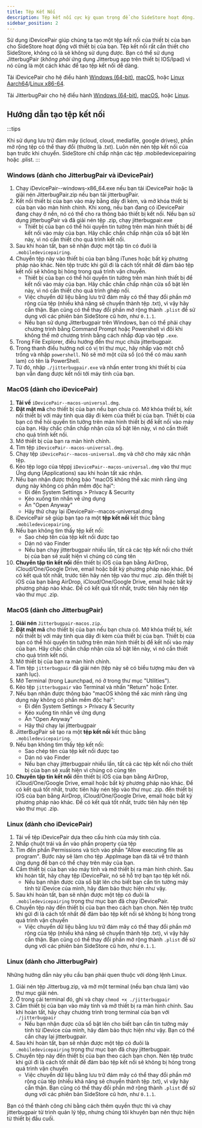 ```yaml
---
title: Tệp Kết Nối
description: Tệp kết nối cực kỳ quan trọng để cho SideStore hoạt động.
sidebar_position: 2
---
```


Sử dụng iDevicePair giúp chúng ta tạo một tệp kết nối của thiết bị của bạn cho SideStore hoạt động với thiết bị của bạn. Tệp kết nối rất cần thiết cho SideStore, không có là sẽ không sử dụng được. Bạn có thể sử dụng JitterbugPair (*không phải* ứng dụng Jitterbug app trên thiết bị IOS/Ipad) vì nó cũng là một cách khác để tạo tệp kết nối dễ dàng.

Tải iDevicePair cho hệ điều hành [Windows (64-bit)](https://github.com/jkcoxson/idevice_pair/releases/download/v0.1.0/iDevicePair--windows-x86_64.exe), [macOS](https://github.com/jkcoxson/idevice_pair/releases/download/v0.1.0/iDevicePair--macos-universal.dmg), hoặc [Linux Aarch64](https://github.com/jkcoxson/idevice_pair/releases/download/v0.1.0/iDevicePair--linux-aarch64.AppImage)/[Linux x86-64](https://github.com/jkcoxson/idevice_pair/releases/download/v0.1.0/iDevicePair--linux-x86_64.AppImage).

Tải JitterbugPair cho hệ điều hành [Windows (64-bit)](https://github.com/osy/Jitterbug/releases/download/v1.3.1/jitterbugpair-win64.zip), [macOS](https://github.com/SideStore/SideStore-Docs/releases/download/need-a-place-to-put-jittterbug/jitterbugpair), hoặc [Linux](https://github.com/osy/Jitterbug/releases/download/v1.3.1/jitterbugpair-linux.zip).

## Hướng dẫn tạo tệp kết nối

:::tips

Khi sử dụng lưu trữ đám mây (icloud, cloud, mediafile, google drives), phần mở rộng tệp có thể thay đổi (thường là .txt). Luôn nên nén tệp kết nối của bạn trước khi chuyển. SideStore chỉ chấp nhận các tệp .mobiledevicepairing hoặc .plist.
:::

### Windows (dành cho JitterbugPair và iDevicePair)

1. Chạy iDevicePair--windows-x86_64.exe nếu bạn tải iDevicePair hoặc là giải nén JitterbugPair.zip nếu bạn tải jitterbugPair.
2. Kết nối thiết bị của bạn vào máy bằng dây đi kèm, và mở khóa thiết bị của bạn vào màn hình chính. Khi xong, nếu bạn đang có iDevicePair đang chạy ở nền, nó có thể cho ra thông báo thiết bị kết nối. Nếu bạn sử dụng jitterbugPair và đã giải nén tệp .zip, chạy jitterbugpair.exe
    * Thiết bị của bạn có thể hỏi quyền tin tưởng trên màn hình thiết bị để kết nối vào máy của bạn. Hãy chắc chắn chấp nhận cửa sổ bật lên này, vì nó cần thiết cho quá trình kết nối.
3. Sau khi hoàn tất, bạn sẽ nhận được một tập tin có đuôi là `.mobiledevicepairing`.
4. Chuyển tệp này vào thiết bị của bạn bằng iTunes hoặc bất kỳ phương pháp nào khác. Nén tệp trước khi gửi đi là cách tốt nhất để đảm bảo tệp kết nối sẽ không bị hỏng trong quá trình vận chuyển.
    * Thiết bị của bạn có thể hỏi quyền tin tưởng trên màn hình thiết bị để kết nối vào máy của bạn. Hãy chắc chắn chấp nhận cửa sổ bật lên này, vì nó cần thiết cho quá trình ghép nối.
    * Việc chuyển dữ liệu bằng lưu trữ đám mây có thể thay đổi phần mở rộng của tệp (nhiều khả năng sẽ chuyển thành tệp .txt), vì vậy hãy cẩn thận. Bạn cũng có thể thay đổi phần mở rộng thành `.plist` để sử dụng với các phiên bản SideStore cũ hơn, như `0.1.1`.
    * Nếu bạn sử dụng Jitterbugpair trên Windows, bạn có thể phải chạy chương trình bằng Command Prompt hoặc Powershell vì đôi khi không thể mở chương trình bằng cách nhấp đúp vào tệp `.exe`.
5. Trong File Explorer, điều hướng đến thư mục chứa jitterbugpair.
6. Trong thanh điều hướng nơi có vị trí thư mục, hãy nhấp vào một chỗ trống và nhập `powershell`. Nó sẽ mở một cửa sổ (có thể có màu xanh lam) có tên là PowerShell.
7. Từ đó, nhập `./jitterbugpair.exe` và nhấn enter trong khi thiết bị của bạn vẫn đang được kết nối tới máy tính của bạn.



### MacOS (dành cho iDevicePair)

1. **Tải về** `iDevicePair--macos-universal.dmg`.
2. **Đặt mật mã** cho thiết bị của bạn nếu bạn chưa có. Mở khóa thiết bị, kết nối thiết bị với máy tính qua dây đi kèm của thiết bị của bạn. Thiết bị của bạn có thể hỏi quyền tin tưởng trên màn hình thiết bị để kết nối vào máy của bạn. Hãy chắc chắn chấp nhận cửa sổ bật lên này, vì nó cần thiết cho quá trình kết nối.
3. Mở thiết bị của bạn ra màn hình chính.
4. Tìm tệp `iDevicePair--macos-universal.dmg`.
5. Chạy tệp `iDevicePair--macos-universal.dmg` và chờ cho máy xác nhận tệp.
6. Kéo tệp logo của têppj `iDevicePair--macos-universal.dmg` vào thư mục Ứng dụng (Applications) sau khi hoàn tất xác nhận.
7. Nếu bạn nhận được thông báo "macOS không thể xác minh rằng ứng dụng này không có phần mềm độc hại":
   - Đi đến System Settings > Privacy & Security
   - Kéo xuống tin nhắn về ứng dụng
   - Ấn "Open Anyway"
   - Hãy thử chạy lại iDevicePair--macos-universal.dmg
8. iDevicePair sẽ giúp bạn tạo ra một **tệp kết nối** kết thúc bằng `.mobiledevicepairing`.
9. Nếu bạn không tìm thấy tệp kết nối:
   - Sao chép tên của tệp kết nối được tạo
   - Dán nó vào Finder
   - Nếu bạn chạy jitterbugpair nhiều lần, tất cả các tệp kết nối cho thiết bị của bạn sẽ xuất hiện vì chúng có cùng tên
10. **Chuyển tập tin kết nối** đến thiết bị iOS của bạn bằng AirDrop, iCloud/One/Google Drive, email hoặc bất kỳ phương pháp nào khác. Để có kết quả tốt nhất, trước tiên hãy nén tệp vào thư mục .zip. đến thiết bị iOS của bạn bằng AirDrop, iCloud/One/Google Drive, email hoặc bất kỳ phương pháp nào khác. Để có kết quả tốt nhất, trước tiên hãy nén tệp vào thư mục .zip.

### MacOS (dành cho JitterbugPair)

1. **Giải nén** `Jitterbugpair-macos.zip`.
2. **Đặt mật mã** cho thiết bị của bạn nếu bạn chưa có. Mở khóa thiết bị, kết nối thiết bị với máy tính qua dây đi kèm của thiết bị của bạn. Thiết bị của bạn có thể hỏi quyền tin tưởng trên màn hình thiết bị để kết nối vào máy của bạn. Hãy chắc chắn chấp nhận cửa sổ bật lên này, vì nó cần thiết cho quá trình kết nối.
3. Mở thiết bị của bạn ra màn hình chính.
4. Tìm tệp `jitterbugpair` đã giải nén (tệp này sẽ có biểu tượng màu đen và xanh lục).
5. Mở Terminal (trong Launchpad, nó ở trong thư mục "Utilities").
6. Kéo tệp `jitterbugpair` vào Terminal và nhấn "Return" hoặc Enter.
7. Nếu bạn nhận được thông báo "macOS không thể xác minh rằng ứng dụng này không có phần mềm độc hại":
   - Đi đến System Settings > Privacy & Security
   - Kéo xuống tin nhắn về ứng dụng
   - Ấn "Open Anyway"
   - Hãy thử chạy lại jitterbugpair
8. JitterBugPair sẽ tạo ra một **tệp kết nối** kết thúc bằng `.mobiledevicepairing`.
9. Nếu bạn không tìm thấy tệp kết nối:
   - Sao chép tên của tệp kết nối được tạo
   - Dán nó vào Finder
   - Nếu bạn chạy jitterbugpair nhiều lần, tất cả các tệp kết nối cho thiết bị của bạn sẽ xuất hiện vì chúng có cùng tên
10. **Chuyển tập tin kết nối** đến thiết bị iOS của bạn bằng AirDrop, iCloud/One/Google Drive, email hoặc bất kỳ phương pháp nào khác. Để có kết quả tốt nhất, trước tiên hãy nén tệp vào thư mục .zip. đến thiết bị iOS của bạn bằng AirDrop, iCloud/One/Google Drive, email hoặc bất kỳ phương pháp nào khác. Để có kết quả tốt nhất, trước tiên hãy nén tệp vào thư mục .zip.



### Linux (dành cho iDevicePair)

1. Tải về tệp iDevicePair dựa theo cấu hình của máy tính của.
2. Nhấp chuột trái và ấn vào phần property của tệp
3. Tìm đến phần Permissions và tích vào phần "Allow executing file as program". Bước này sẽ làm cho tệp .AppImage bạn đã tải về trở thành ứng dụng để bạn có thể chạy trên máy của bạn.
4. Cắm thiết bị của bạn vào máy tính và mở thiết bị ra màn hình chính. Sau khi hoàn tất, hãy chạy tệp iDevicePair, nó sẽ hỗ trợ bạn tạo tệp kết nối.
    * Nếu bạn nhận được cửa sổ bật lên cho biết bạn cần tin tưởng máy tính từ iDevice của mình, hãy đảm bảo thực hiện như vậy.
5. Sau khi hoàn tất, bạn sẽ nhận được một tệp có đuôi là `.mobiledevicepairing` trong thư mục bạn đã chạy iDevicePair.
6. Chuyển tệp này đến thiết bị của bạn theo cách bạn chọn. Nén tệp trước khi gửi đi là cách tốt nhất để đảm bảo tệp kết nối sẽ không bị hỏng trong quá trình vận chuyển 
    * Việc chuyển dữ liệu bằng lưu trữ đám mây có thể thay đổi phần mở rộng của tệp (nhiều khả năng sẽ chuyển thành tệp .txt), vì vậy hãy cẩn thận. Bạn cũng có thể thay đổi phần mở rộng thành `.plist` để sử dụng với các phiên bản SideStore cũ hơn, như `0.1.1`.


### Linux (dành cho JitterbugPair)

Những hướng dẫn này yêu cầu bạn phải quen thuộc với dòng lệnh Linux.

1. Giải nén tệp Jitterbug.zip, và mở một terminal (nếu bạn chưa làm) vào thư mục giải nén. 
2. Ở trong cái terminal đó, ghi và chạy `chmod +x ./jitterbugpair`
3. Cắm thiết bị của bạn vào máy tính và mở thiết bị ra màn hình chính. Sau khi hoàn tất, hãy chạy chương trình trong terminal của bạn với `./jitterbugpair`
    * Nếu bạn nhận được cửa sổ bật lên cho biết bạn cần tin tưởng máy tính từ iDevice của mình, hãy đảm bảo thực hiện như vậy. Bạn có thể cần chạy lại jitterbugpair.
4. Sau khi hoàn tất, bạn sẽ nhận được một tệp có đuôi là `.mobiledevicepairing` trong thư mục bạn đã chạy jitterbugpair.
5. Chuyển tệp này đến thiết bị của bạn theo cách bạn chọn. Nén tệp trước khi gửi đi là cách tốt nhất để đảm bảo tệp kết nối sẽ không bị hỏng trong quá trình vận chuyển 
    * Việc chuyển dữ liệu bằng lưu trữ đám mây có thể thay đổi phần mở rộng của tệp (nhiều khả năng sẽ chuyển thành tệp .txt), vì vậy hãy cẩn thận. Bạn cũng có thể thay đổi phần mở rộng thành `.plist` để sử dụng với các phiên bản SideStore cũ hơn, như `0.1.1`.

Bạn có thể thành công chỉ bằng cách thêm quyền thực thi và chạy jitterbugpair từ trình quản lý tệp, nhưng chúng tôi khuyên bạn nên thực hiện từ thiết bị đầu cuối.
